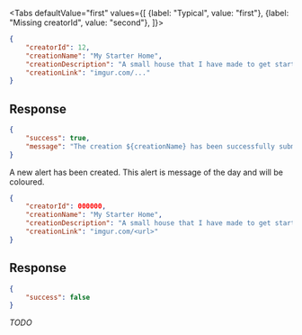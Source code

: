 <Tabs
    defaultValue="first"
    values={[
        {label: "Typical", value: "first"},
        {label: "Missing creatorId", value: "second"},
    ]}>
<TabItem value="first">

```json
{
    "creatorId": 12,
    "creationName": "My Starter Home",
    "creationDescription": "A small house that I have made to get started",
    "creationLink": "imgur.com/..."
}
```

## Response

```json
{
    "success": true,
    "message": "The creation ${creationName} has been successfully submitted for approval."
}
```

A new alert has been created. This alert is message of the day and will be
coloured.

</TabItem>
<TabItem value="second">

```json
{
    "creatorId": 000000,
    "creationName": "My Starter Home",
    "creationDescription": "A small house that I have made to get started",
    "creationLink": "imgur.com/<url>"
}
```

## Response

```json
{
    "success": false
}
```

*TODO*

</TabItem>
</Tabs>
